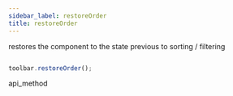 ```yaml
---
sidebar_label: restoreOrder
title: restoreOrder
---
```



        


<Short>
restores the component to the state previous to sorting / filtering




</Short>


~~~js

toolbar.restoreOrder();

~~~
 api_method

<Descr>


</Descr>

